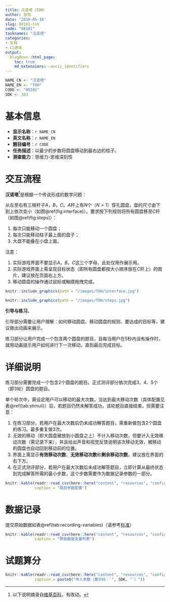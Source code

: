 ```yaml
---
title: 汉诺塔（TOH）
author: 张亮
date: '2018-05-16'
slug: 08101-toh
code: "08101"
tasknames: "汉诺塔"
categories:
- 文档
- C2游戏
output:
  blogdown::html_page:
    toc: true
    md_extensions: -ascii_identifiers
---
```


```r
NAME_CN <- "汉诺塔"
NAME_EN <- "TOH"
CODE <- "08101"
SDK <- 303
```

# 基本信息

* **显示名称**：`r NAME_CN`
* **英文名称**：`r NAME_EN`
* **题目编号**：`r CODE`
* **任务描述**：以最少的步数将圆盘移动到最右边的柱子。
* **测查能力**：思维力-思维深刻性

# 交互流程

**汉诺塔**[^1]是根据一个传说形成的数学问题：

[^1]: 以下说明摘录自[维基百科](https://zh.wikipedia.org/wiki/汉诺塔)，有改动。

从左至右有三根杆子$A$，$B$，$C$。$A$杆上有$N$个（$N>1$）穿孔圆盘，盘的尺寸由下到上依次变小（如图\@ref(fig:interface)）。要求按下列规则将所有圆盘移至$C$杆（如图\@ref(fig:steps)）：

1. 每次只能移动一个圆盘；
1. 每次只能移动柱子最上面的盘子；
1. 大盘不能叠在小盘上面。

注意：

1. 实际游戏界面不要显示$A$，$B$，$C$这三个字母，此处仅用作展示用。
1. 实际游戏界面上需呈现目标状态（即所有圆盘都按大小顺序放在$C$杆上）的图片，建议放在页面右上方。
1. 移动圆盘的操作通过鼠标或触摸拖拽完成。

```r
knitr::include_graphics(path = "/images/TOH/interface.jpg")
```

```r
knitr::include_graphics(path = "/images/TOH/steps.jpg")
```

**引导与练习**。

引导部分需要让用户理解：如何移动圆盘、移动圆盘的规则、要达成的目标等，建议做出动画来展示。

练习部分让用户完成一个包含两个圆盘的题目，且每当用户在5秒内没有操作时，就用动画提示用户如何进行下一次移动，直到最后完成目标。

# 详细说明

练习部分需要完成一个包含2个圆盘的题目。正式测评部分依次完成3、4、5个（即3轮）圆盘的题目。

单个轮次中，需设定用户可以移动的最大次数。当达到最大移动次数（具体配置见表\@ref(tab:stimuli)）后，若题目仍然未解答成功，该轮题目直接结束。但需要注意：

1. 在练习部分，若用户在最大次数后仍未成功解答题目，需重新做包含2个圆盘的练习。最多重复做3次。
1. 无效的移动（即大圆盘被放到小圆盘之上）不计入移动次数，但要计入无效移动次数（需记录下来），并且给出声音和视觉反馈说明该次移动无效，被移动的圆盘也自动回到移动前的位置。
1. 界面上需显示**有效移动次数**、**无效移动次数**和**剩余移动次数**，建议放在界面的右下方。
1. 在正式测评部分，若用户在最大次数后未成功解答题目，立即计算从最终状态到完成解答所需的最小步数，这个步数需要作为数据记录参数的一部分。

```r
knitr::kable(readr::read_csv(here::here("content", "resources", "config", NAME_EN, "stimuli.csv")),
             caption = "题目参数配置")
```

# 数据记录

提交原始数据如表\@ref(tab:recording-variables)（请参考[标准](`r blogdown::shortcode("relref", "standard.html")`)）

```r
knitr::kable(readr::read_csv(here::here("content", "resources", "config", NAME_EN, "recs.csv")),
             caption = "原始数据变量列表")
```

# 试题算分

```r
knitr::kable(readr::read_csv(here::here("content", "resources", "config", NAME_EN, "sdk.csv")),
             caption = paste0("传入参数（算分码：`", SDK, "`）"))
```
